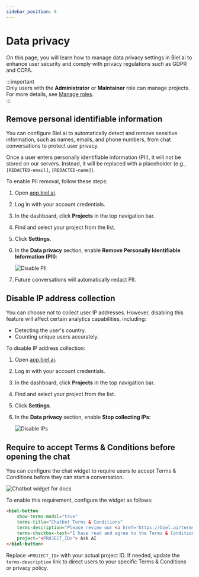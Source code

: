 ```yaml
---
sidebar_position: 8
---
```


# Data privacy

On this page, you will learn how to manage data privacy settings in Biel.ai to enhance user security and comply with privacy regulations such as GDPR and CCPA.

:::important  
Only users with the **Administrator** or **Maintainer** role can manage projects. For more details, see [Manage roles](../administration/roles.md).  
:::

## Remove personal identifiable information

You can configure Biel.ai to automatically detect and remove sensitive information, such as names, emails, and phone numbers, from chat conversations to protect user privacy.

Once a user enters personally identifiable information (PII), it will not be stored on our servers. Instead, it will be replaced with a placeholder (e.g., `[REDACTED-email]`, `[REDACTED-name]`).

To enable PII removal, follow these steps:

1. Open [app.biel.ai](https://app.biel.ai).
2. Log in with your account credentials.
3. In the dashboard, click **Projects** in the top navigation bar.
4. Find and select your project from the list.
5. Click **Settings**.
6. In the **Data privacy** section, enable **Remove Personally Identifiable Information (PII)**:

    ![Disable PII](./images/disable-pii.png)

7. Future conversations will automatically redact PII.

## Disable IP address collection

You can choose not to collect user IP addresses. However, disabling this feature will affect certain analytics capabilities, including:

- Detecting the user's country.
- Counting unique users accurately.

To disable IP address collection:

1. Open [app.biel.ai](https://app.biel.ai).
2. Log in with your account credentials.
3. In the dashboard, click **Projects** in the top navigation bar.
4. Find and select your project from the list.
5. Click **Settings**.
6. In the **Data privacy** section, enable **Stop collecting IPs**:

    ![Disable IPs](./images/disable-ip.png)

## Require to accept Terms & Conditions before opening the chat

You can configure the chat widget to require users to accept Terms & Conditions before they can start a conversation.

![Chatbot widget for docs](./images/accept-terms-and-conditions.png)

To enable this requirement, configure the widget as follows:

```html
<biel-button 
    show-terms-modal="true" 
    terms-title="Chatbot Terms & Conditions" 
    terms-description="Please review our <a href='https://biel.ai/terms' target='_blank' rel='noopener'>Terms & Conditions</a> before proceeding." 
    terms-checkbox-text="I have read and agree to the Terms & Conditions." 
    project="<PROJECT_ID>"> Ask AI
</biel-button>
```

Replace `<PROJECT_ID>` with your actual project ID. If needed, update the `terms-description` link to direct users to your specific Terms & Conditions or privacy policy.

